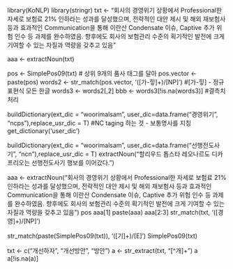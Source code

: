 library(KoNLP)
library(stringr)
txt <- "회사의 경영위기 상황에서 Professional한 자세로 보험료 21% 인하라는 성과를 달성했으며, 전략적인 대안 제시 및 해외 재보험사 등과 효과적인 Communication을 통해  이란산 Condensate 이슈, Captive 추가 위험 인수 등 과제를 완수하였음. 향후에도 회사의 보험관리 수준의 획기적인 발전에 크게 기여할 수 있는 자질과 역량을 갖추고 있음"

aaa <- extractNoun(txt)

pos <- SimplePos09(txt) # 상위 9개의 품사 태그를 달아
pos.vector <- paste(pos)
words2 <- str_match(pos.vector, '([가-힣]+)/[NP]')  #[가-힣] - 정규표현식 모든 한글 
words3 <- words2[,2] 
bbb <- words3[!is.na(words3)] #결측치 처리

buildDictionary(ext_dic = "woorimalsam", user_dic=data.frame("경영위기", "ncps"),replace_usr_dic = T) #NC taging 하는 것 - 보통명사를 지칭
get_dictionary('user_dic')

buildDictionary(ext_dic = "woorimalsam", user_dic=data.frame("선행전도사기", "ncn"),replace_usr_dic = T)
extractNoun("할리우드 톱스타 레오나르도 디카프리오는 선행전도사기 행보를 이어갔다.")

aaa <- extractNoun("회사의 경영위기 상황에서 Professional한 자세로 보험료 21% 인하라는 성과를 달성했으며, 전략적인 대안 제시 및 해외 재보험사 등과 효과적인 Communication을 통해  이란산 Condensate 이슈, Captive 추가 위험 인수 등 과제를 완수하였음. 향후에도 회사의 보험관리 수준의 획기적인 발전에 크게 기여할 수 있는 자질과 역량을 갖추고 있음")
pos
aaa[1]
paste(aaa)
aaa[2:3]
str_match(txt, '([경영]+)/[NP]')

str_match(paste(SimplePos09(txt)), '([기]+)/[E]')
SimplePos09(txt)


txt <- c("개선하자", "개선방안", "방안")
a <- str_extract(txt, "[^개]+")
a
a[!is.na(a)]
